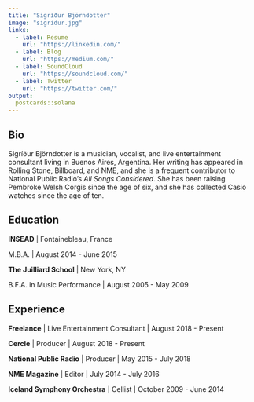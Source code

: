 ```yaml
---
title: "Sigríður Björndotter"
image: "sigridur.jpg"
links:
  - label: Resume
    url: "https://linkedin.com/"
  - label: Blog
    url: "https://medium.com/"
  - label: SoundCloud
    url: "https://soundcloud.com/"
  - label: Twitter
    url: "https://twitter.com/"
output:
  postcards::solana
---
```


## Bio

Sigríður Björndotter is a musician, vocalist, and live entertainment consultant living in Buenos Aires, Argentina. Her writing has appeared in Rolling Stone, Billboard, and NME, and she is a frequent contributor to National Public Radio's *All Songs Considered*. She has been raising Pembroke Welsh Corgis since the age of six, and she has collected Casio watches since the age of ten.

## Education

**INSEAD** \| Fontainebleau, France

M.B.A. \| August 2014 - June 2015

**The Juilliard School** \| New York, NY

B.F.A. in Music Performance \| August 2005 - May 2009

## Experience

**Freelance** \| Live Entertainment Consultant \| August 2018 - Present

**Cercle** \| Producer \| August 2018 - Present

**National Public Radio** \| Producer \| May 2015 - July 2018

**NME Magazine** \| Editor \| July 2014 - July 2016

**Iceland Symphony Orchestra** \| Cellist \| October 2009 - June 2014
